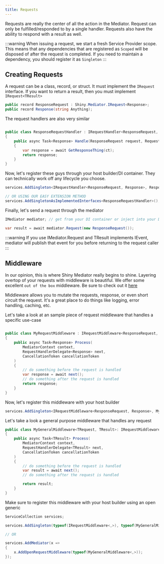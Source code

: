 ```yaml
---
title: Requests
---
```


Requests are really the center of all the action in the Mediator.  Request can only be fulfilled/responded to by a single handler.  Requests also have
the ability to respond with a result as well.

:::warning
When issuing a request, we start a fresh Service Provider scope.  This means that any dependencies that are registered as `Scoped` will be disposed of after the request is completed.  If you need to maintain a dependency, you should register it as `Singleton`
:::

## Creating Requests

A request can be a class, record, or struct.  It must implement the `IRequest` interface.  If you want to return a result, then you must implement `IRequest<TResult>`

```csharp
public record ResponseRequest : Shiny.Mediator.IRequest<Response>;
public record Response(string Anything);
```

The request handlers are also very similar

```csharp

public class ResponseRequestHandler : IRequestHandler<ResponseRequest, Response>
{
    public async Task<Response> Handle(ResponseRequest request, RequestContext<ResponseRequest> context, CancellationToken ct)
    {
        var response = await GetResponseThing(ct);
        return response;
    }
}

```
Now, let's register these guys through your host builder/DI container.  They can technically work off any lifecycle you choose.

```csharp
services.AddSingleton<IRequestHandler<ResponseRequest, Response>, ResponseRequestHandler>();

// OR USING OUR EASY EXTENSION METHOD
services.AddSingletonAsImplementedInterfaces<ResponseRequestHandler>();
```

Finally, let's send a request through the mediator

```csharp
IMediator mediator; // get from your DI container or inject into your DI aware component

var result = await mediator.Request(new ResponseRequest());
```

:::warning
If you use IMediator.Request and TResult implements IEvent, mediator will publish that event for you before returning to the request caller
:::

## Middleware

In our opinion, this is where Shiny Mediator really begins to shine.  Layering overtop of your requests with middleware is beautiful.  We offer some excellent `out of the box` middleware.  Be sure to check out it [here](/client/mediator/middleware/)

Middleware allows you to mutate the requests, response, or even short circuit the request.  It's a great place to do things like logging, error handling, caching, etc.

Let's take a look at an sample piece of request middleware that handles a specific use-case

```csharp

public class MyRequestMiddleware : IRequestMiddleware<ResponseRequest, Response>
{
    public async Task<Response> Process(
        MediatorContext context,
        RequestHandlerDelegate<Response> next,
        CancellationToken cancellationToken
    )
    {
        // do something before the request is handled
        var response = await next();
        // do something after the request is handled
        return response;
    }
}
```

Now, let's register this middleware with your host builder

```csharp
services.AddSingleton<IRequestMiddleware<ResponseRequest, Response>, MyRequestMiddleware>();
```

Let's take a look a general purpose middleware that handles any request

```csharp
public class MyGeneralMiddleware<TRequest, TResult>: IRequestMiddleware<TResult, TResult>
{
    public async Task<TResult> Process(
        MediatorContext context,
        RequestHandlerDelegate<TResult> next,
        CancellationToken cancellationToken
    )
    {
        // do something before the request is handled
        var result = await next();
        // do something after the request is handled

        return result;
    }
}
```

Make sure to register this middleware with your host builder using an open generic

```csharp
ServiceCollection services;

services.AddSingleton(typeof(IRequestMiddleware<,>), typeof(MyGeneralMiddleware<,>));

// OR

services.AddMediator(x => 
{
    x.AddOpenRequestMiddleware(typeof(MyGeneralMiddleware<,>));
});
```